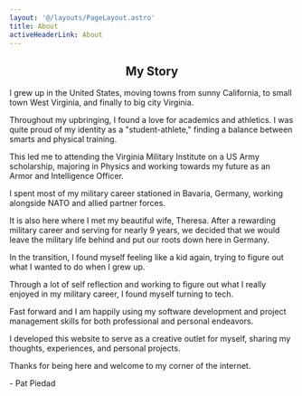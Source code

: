 ```yaml
---
layout: '@/layouts/PageLayout.astro'
title: About
activeHeaderLink: About
---
```


## <center>My Story</center>

I grew up in the United States, moving towns from sunny California, to small town West Virginia, and finally to big city Virginia.

Throughout my upbringing, I found a love for academics and athletics. I was quite proud of my identity as a "student-athlete," finding a balance between smarts and physical training.

This led me to attending the Virginia Military Institute on a US Army scholarship, majoring in Physics and working towards my future as an Armor and Intelligence Officer.

I spent most of my military career stationed in Bavaria, Germany, working alongside NATO and allied partner forces.

It is also here where I met my beautiful wife, Theresa. After a rewarding military career and serving for nearly 9 years, we decided that we would leave the military life behind and put our roots down here in Germany.

In the transition, I found myself feeling like a kid again, trying to figure out what I wanted to do when I grew up.

Through a lot of self reflection and working to figure out what I really enjoyed in my military career, I found myself turning to tech.

Fast forward and I am happily using my software development and project management skills for both professional and personal endeavors.

I developed this website to serve as a creative outlet for myself, sharing my thoughts, experiences, and personal projects.

Thanks for being here and welcome to my corner of the internet.

\- Pat Piedad